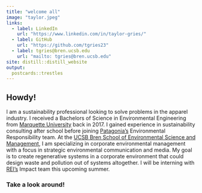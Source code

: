 ```yaml
---
title: "welcome all"
image: "taylor.jpeg"
links:
  - label: LinkedIn
    url: "https://www.linkedin.com/in/taylor-gries/"
  - label: GitHub
    url: "https://github.com/tgries23"
  - label: tgries@bren.ucsb.edu
    url: "mailto: tgries@bren.ucsb.edu"
site: distill::distill_website
output:
  postcards::trestles
---
```

 

## Howdy! 

I am a sustainability professional looking to solve problems in the apparel industry. I received a Bachelors of Science in Environmental Engineering from [Marquette University](https://www.marquette.edu/engineering/) back in 2017. I gained experience in sustainability consulting after school before joining [Patagonia's](https://www.patagonia.com/home/) Environmental Responsibility team. At the [UCSB Bren School of Environmental Science and Management](https://bren.ucsb.edu/), I am specializing in corporate environmental management with a focus in strategic environmental communication and media. My goal is to create regenerative systems in a corporate environment that could design waste and pollution out of systems altogether. I will be interning with [REI's](https://www.rei.com/) Impact team this upcoming summer. 


### Take a look around! 




